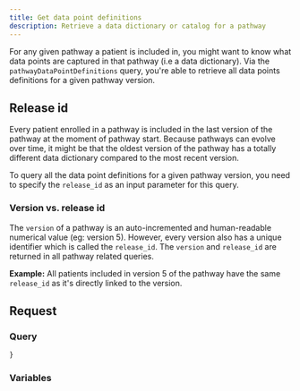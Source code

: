 ```yaml
---
title: Get data point definitions
description: Retrieve a data dictionary or catalog for a pathway
---
```


For any given pathway a patient is included in, you might want to know what data points are captured in that pathway (i.e a data dictionary). Via the `pathwayDataPointDefinitions` query, you're able to retrieve all data points definitions for a given pathway version.

## Release id

Every patient enrolled in a pathway is included in the last version of the pathway at the moment of pathway start. Because pathways can evolve over time, it might be that the oldest version of the pathway has a totally different data dictionary compared to the most recent version.

To query all the data point definitions for a given pathway version, you need to specify the `release_id` as an input parameter for this query.

### Version vs. release id

The `version` of a pathway is an auto-incremented and human-readable numerical value (eg: version 5). However, every version also has a unique identifier which is called the `release_id`. The `version` and `release_id` are returned in all pathway related queries.

**Example:**
All patients included in version 5 of the pathway have the same `release_id` as it's directly linked to the version.

## Request

### Query

```graphql
}
```

### Variables

```json

```
